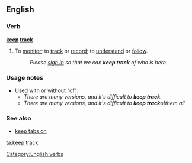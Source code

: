 ==English==

===Verb===
'''[[keep]] [[track]]'''
#To [[monitor]]; to [[track]] or [[record]]; to [[understand]] or [[follow]].
#:''Please [[sign in]] so that we can '''keep track''' of who is here.''

===Usage notes===
*Used with or without "of":
**''There are many versions, and it's difficult to '''keep track'''.''
**''There are many versions, and it's difficult to '''keep track''' ''of'' them all.''

===See also===
*[[keep tabs on]]
[[Category:English verbs]]

[[ta:keep track]]